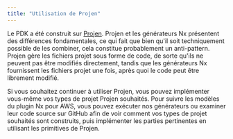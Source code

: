 ```yaml
---
title: "Utilisation de Projen"
---
```





Le PDK a été construit sur [Projen](https://projen.io/). Projen et les générateurs Nx présentent des différences fondamentales, ce qui fait que bien qu'il soit techniquement possible de les combiner, cela constitue probablement un anti-pattern. Projen gère les fichiers projet sous forme de code, de sorte qu'ils ne peuvent pas être modifiés directement, tandis que les générateurs Nx fournissent les fichiers projet une fois, après quoi le code peut être librement modifié.

Si vous souhaitez continuer à utiliser Projen, vous pouvez implémenter vous-même vos types de projet Projen souhaités. Pour suivre les modèles du plugin Nx pour AWS, vous pouvez exécuter nos générateurs ou examiner leur code source sur GitHub afin de voir comment vos types de projet souhaités sont construits, puis implémenter les parties pertinentes en utilisant les primitives de Projen.